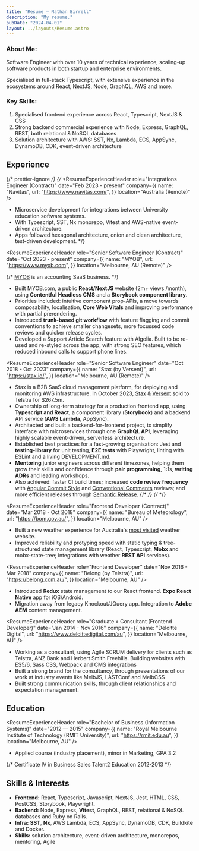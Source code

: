 ```yaml
---
title: "Resume — Nathan Birrell"
description: "My resume."
pubDate: "2024-04-01"
layout: ../layouts/Resume.astro
---
```



<div class="profile noprint">
<div>
  <h3 class="tx-overline">
  About Me:
  </h3>

<p>
  Software Engineer with over 10 years of technical experience, scaling-up
  software products in both startup and enterprise environments.
</p>

<p>
  Specialised in full-stack Typescript, with extensive experience in the ecosystems around React, NextJS, Node, GraphQL, AWS and more.
</p>
</div>
<div>
  <h3 class="tx-overline">
  Key Skills:
  </h3>

  <ol>
  <li>Specialised frontend experience across React, Typescript, NextJS & CSS</li>
  <li>Strong backend commercial experience with Node, Express, GraphQL, REST, both relational & NoSQL databases</li>
  <li>Solution architecture with AWS: SST, Nx, Lambda, ECS, AppSync, DynamoDB, CDK, event-driven architecture</li>
  </ol>
</div>
</div>

## Experience

{/* prettier-ignore */}
{/* <ResumeExperienceHeader
role="Integrations Engineer (Contract)"
date="Feb 2023 - present"
company={{
    name: "Navitas",
    url: "https://www.navitas.com/",
  }}
location="Australia (Remote)"
/>

- Microservice development for integrations between University education software systems.
- With Typescript, SST, Nx monorepo, Vitest and AWS-native event-driven architecture.
- Apps followed hexagonal architecture, onion and clean architecture, test-driven development.
  <!-- prettier-ignore -->
  */}

<ResumeExperienceHeader
  role="Senior Software Engineer (Contract)"
  date="Oct 2023 - present"
  company={{
    name: "MYOB",
    url: "https://www.myob.com",
  }}
  location="Melbourne, AU (Remote)"
/>

{/* [MYOB](https://www.myob.com) is an accounting SaaS business. */}

- Built MYOB.com, a public **React/NextJS** website (2m+ views /month), using **Contentful Headless CMS** and a **Storybook component library**.
- Priorities included: intuitive component prop-APIs, a move towards composability, localisation, **Core Web Vitals** and improving performance with partial prerendering.
- Introduced **trunk-based git workflow** with feature flagging and commit conventions to achieve smaller changesets, more focussed code reviews and quicker release cycles.
- Developed a Support Article Search feature with Algolia. Built to be re-used and re-styled across the app, with strong SEO features, which reduced inbound calls to support phone lines.

<ResumeExperienceHeader
  role="Senior Software Engineer"
  date="Oct 2018 - Oct 2023"
  company={{
    name: "Stax (by Versent)",
    url: "https://stax.io/",
  }}
  location="Melbourne, AU (Remote)"
/>

- Stax is a B2B SaaS cloud management platform, for deploying and monitoring AWS infrastructure. In October 2023, [Stax](https://stax.io) & [Versent](http://versent.com.au/) sold to Telstra for $267.5m.
- Ownership of long-term strategy for a production frontend app, using **Typescript and React**, a component library (**Storybook**) and a backend API service (**AWS Lambda**, AppSync).
- Architected and built a backend-for-frontend project, to simplify interface with microservices through one **GraphQL API**, leveraging highly scalable event-driven, serverless architecture.
- Established best practices for a fast-growing organisation: Jest and **testing-library** for unit testing, **E2E tests** with Playwright, linting with ESLint and a living DEVELOPMENT.md.
- **Mentoring** junior engineers across different timezones, helping them grow their skills and confidence through **pair programming**, 1:1s, **writing ADRs** and leading workshops.
- Also achieved: faster CI build times; increased **code review frequency** with [Angular Commit Style](https://github.com/angular/angular/blob/main/CONTRIBUTING.md#-commit-message-format) and [Conventional Comments](https://conventionalcomments.org/) reviews; and more efficient releases through [Semantic Release](https://github.com/semantic-release/semantic-release).
  {/* <!-- - Increased consistency across multiple frontend projects and across Engineering and Design teams, with a style system and component library implementation. --> */}
  {/* <!-- - Tech: Typescript, React, GraphQL, Apollo, Jest, Playwright, NodeJS, AWS Lambda, AppSync, DynamoDB Serverless, SQS, SAM, CDK and more. --> */}

<ResumeExperienceHeader
  role="Frontend Developer (Contract)"
  date="Mar 2018 - Oct 2018"
  company={{
    name: "Bureau of Meteorology",
    url: "https://bom.gov.au/",
  }}
  location="Melbourne, AU"
/>

- Built a new weather experience for Australia's [most visited](https://www.similarweb.com/top-websites/australia/) weather website.
- Improved reliability and protyping speed with static typing & tree-structured state management library (React, Typescript, **Mobx** and mobx-state-tree; integrations with weather **REST API** services).

<ResumeExperienceHeader
  role="Frontend Developer"
  date="Nov 2016 - Mar 2018"
  company={{
    name: "Belong (by Telstra)",
    url: "https://belong.com.au/",
  }}
  location="Melbourne, AU"
/>

- Introduced **Redux** state management to our React frontend. **Expo React Native** app for iOS/Android.
- Migration away from legacy Knockout/JQuery app. Integration to **Adobe AEM** content management.

<ResumeExperienceHeader
  role="Graduate » Consultant (Frontend Developer)"
  date="Jan 2014 - Nov 2016"
  company={{
    name: "Deloitte Digital",
    url: "https://www.deloittedigital.com/au",
  }}
  location="Melbourne, AU"
/>

- Working as a consultant, using Agile SCRUM delivery for clients such as Telstra, ANZ Bank and Herbert Smith Freehills. Building websites with ES5/6, Sass CSS, Webpack and CMS integrations
- Built a strong brand for the consultancy, through presentations of our work at industry events like MelbJS, LASTConf and MelbCSS
- Built strong communication skills, through client relationships and expectation management.

## Education

<ResumeExperienceHeader
  role="Bachelor of Business (Information Systems)"
  date="2012 — 2015"
  company={{
    name: "Royal Melbourne Institute of Technology (RMIT University)",
    url: "https://rmit.edu.au",
  }}
  location="Melbourne, AU"
/>
<ul class="noprint">
  <li>Applied course (industry placement), minor in Marketing, GPA 3.2</li>
</ul>

{/* Certificate IV in Business Sales Talent2 Education 2012-2013 */}

## Skills & Interests

- **Frontend:** React, Typescript, Javascript, NextJS, Jest, HTML, CSS, PostCSS, Storybook, Playwright.
- **Backend:** Node, Express, **Vitest**, GraphQL, REST, relational & NoSQL databases and Ruby on Rails.
- **Infra:** **SST**, **Nx**, AWS Lambda, ECS, AppSync, DynamoDB, CDK, Buildkite and Docker.
- **Skills:** solution architecture, event-driven architecture, monorepos, mentoring, Agile
